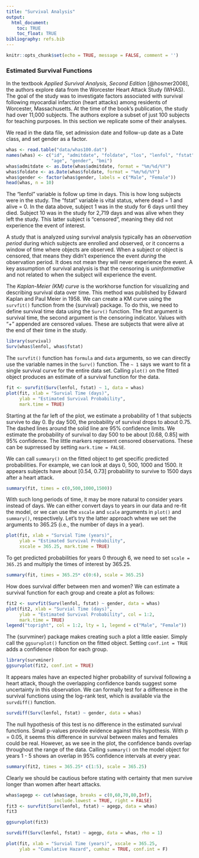 ```yaml
---
title: "Survival Analysis"
output:
  html_document:
    toc: TRUE
    toc_float: TRUE
bibliography: refs.bib
---
```


```r
knitr::opts_chunk$set(echo = TRUE, message = FALSE, comment = '')
```

### Estimated Survival Functions

In the textbook _Applied Survival Analysis, Second Edition_ [@hosmer2008], the authors explore data from the Worcester Heart Attack Study (WHAS). The goal of the study was to investigate factors associated with survival following myocardial infarction (heart attacks) among residents of Worcester, Massachusetts. At the time of the book's publication, the study had over 11,000 subjects. The authors explore a subset of just 100 subjects for teaching purposes. In this section we replicate some of their analyses.

We read in the data file, set admission date and follow-up date as a Date class, and set gender as a factor.

```r
whas <- read.table("data/whas100.dat")
names(whas) <- c("id", "admitdate", "foldate", "los", "lenfol", "fstat",
                 "age", "gender", "bmi")
whas$admitdate <- as.Date(whas$admitdate, format = "%m/%d/%Y")
whas$foldate <- as.Date(whas$foldate, format = "%m/%d/%Y")
whas$gender <- factor(whas$gender, labels = c("Male", "Female"))
head(whas, n = 10)
```

The "lenfol" variable is follow up time in days. This is how long subjects were in the study. The "fstat" variable is vital status, where dead = 1 and alive = 0. In the data above, subject 1 was in the study for 6 days until they died. Subject 10 was in the study for 2,719 days and was alive when they left the study. This latter subject is "censored", meaning they did not experience the event of interest. 

A study that is analyzed using survival analysis typically has an _observation period_ during which subjects are enrolled and observed, or it concerns a window of time where objects are observed. When a subject or object is censored, that means they didn't experience the event _during_ the observation period. It does not mean they will never experience the event. A key assumption of survival analysis is that the censoring is _uninformative_ and not related to when the subject will experience the event. 

The _Kaplan-Meier (KM) curve_ is the workhorse function for visualizing and describing survival data over time. This method was published by Edward Kaplan and Paul Meier in 1958. We can create a KM curve using the `survfit()` function from the {survival} package. To do this, we need to define survival time data using the `Surv()` function. The first argument is survival time, the second argument is the censoring indicator. Values with "+" appended are censored values. These are subjects that were alive at the end of their time in the study.

```r
library(survival)
Surv(whas$lenfol, whas$fstat)
```

The `survfit()` function has `formula` and `data` arguments, so we can directly use the variable names in the `Surv()` function. The `~ 1` says we want to fit a single survival curve for the entire data set. Calling `plot()` on the fitted object produces an estimate of a survival function for the data.

```r
fit <- survfit(Surv(lenfol, fstat) ~ 1, data = whas)
plot(fit, xlab = "Survial Time (days)", 
     ylab = "Estimated Survival Probability",
     mark.time = TRUE)
```

Starting at the far left of the plot, we estimate a probability of 1 that subjects survive to day 0. By day 500, the probability of survival drops to about 0.75. The dashed lines around the solid line are 95% confidence limits. We estimate the probability of survival to day 500 to be about [0.68, 0.85] with 95% confidence. The little markers represent censored observations. These can be suprressed by setting `mark.time = FALSE`.

We can call `summary()` on the fitted object to get specific predicted probabilities. For example, we can look at days 0, 500, 1000 and 1500. It appears subjects have about [0.54, 0.73] probability to survive to 1500 days after a heart attack.

```r
summary(fit, times = c(0,500,1000,1500))
```

With such long periods of time, it may be more natural to consider years instead of days. We can either convert days to years in our data and re-fit the model, or we can use the `xscale` and `scale` arguments in `plot()` and `summary()`, respectively. Let's try the latter approach where we set the arguments to 365.25 (i.e., the number of days in a year).

```r
plot(fit, xlab = "Survial Time (years)", 
     ylab = "Estimated Survival Probability", 
     xscale = 365.25, mark.time = TRUE)
```

To get predicted probabilities for years 0 through 6, we need to set `scale = 365.25` and multiply the times of interest by 365.25.

```r
summary(fit, times = 365.25* c(0:6), scale = 365.25)
```

How does survival differ between men and women? We can estimate a survival function for each group and create a plot as follows:

```r
fit2 <- survfit(Surv(lenfol, fstat) ~ gender, data = whas)
plot(fit2, xlab = "Survial Time (days)", 
     ylab = "Estimated Survival Probability", col = 1:2,
     mark.time = TRUE)
legend("topright", col = 1:2, lty = 1, legend = c("Male", "Female"))
```

The {survminer} package makes creating such a plot a little easier. Simply call the `ggsurvplot()` function on the fitted object. Setting `conf.int = TRUE` adds a confidence ribbon for each group.

```r
library(survminer)
ggsurvplot(fit2, conf.int = TRUE)
```

It appears males have an expected higher probability of survival following a heart attack, though the overlapping confidence bands suggest some uncertainty in this observation. We can formally test for a difference in the survival functions using the log-rank test, which is available via the `survdiff()` function.

```r
survdiff(Surv(lenfol, fstat) ~ gender, data = whas)
```

The null hypothesis of this test is no difference in the estimated survival functions. Small p-values provide evidence against this hypothesis. With p = 0.05, it seems this difference in survival between males and females could be real. However, as we see in the plot, the confidence bands overlap throughout the range of the data. Calling `summary()` on the model object for years 1 - 5 shows an overlap in 95% confidence intervals at every year.

```r
summary(fit2, times = 365.25* c(1:5), scale = 365.25)
```

Clearly we should be cautious before stating with certainty that men survive longer than women after heart attacks. 



```r
whas$agegp <- cut(whas$age, breaks = c(0,60,70,80,Inf), 
                  include.lowest = TRUE, right = FALSE)
fit3 <- survfit(Surv(lenfol, fstat) ~ agegp, data = whas)
fit3
```

```r
ggsurvplot(fit3)
```

```r
survdiff(Surv(lenfol, fstat) ~ agegp, data = whas, rho = 1)
```


```r
plot(fit, xlab = "Survial Time (years)", xscale = 365.25,
     ylab = "Cumulative Hazard", cumhaz = TRUE, conf.int = F)
```

